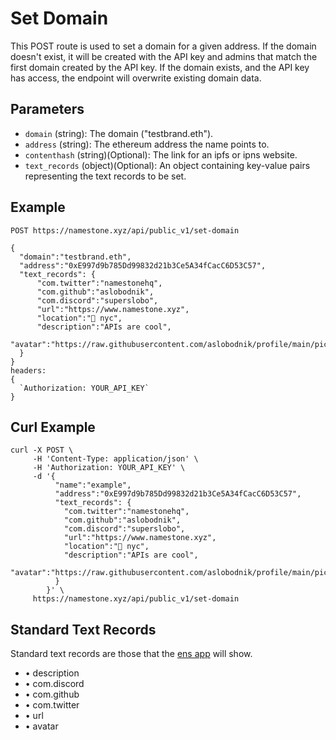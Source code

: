 # Set Domain

This POST route is used to set a domain for a given address. If the domain doesn't exist, it will be created with the API key and admins that match the first domain created by the API key. If the domain exists, and the API key has access, the endpoint will overwrite existing domain data.

## Parameters

- `domain` (string): The domain ("testbrand.eth").
- `address` (string): The ethereum address the name points to.
- `contenthash` (string)(Optional): The link for an ipfs or ipns website.
- `text_records` (object)(Optional): An object containing key-value pairs representing the text records to be set.

## Example

```
POST https://namestone.xyz/api/public_v1/set-domain

{
  "domain":"testbrand.eth",
  "address":"0xE997d9b785Dd99832d21b3Ce5A34fCacC6D53C57",
  "text_records": {
      "com.twitter":"namestonehq",
      "com.github":"aslobodnik",
      "com.discord":"superslobo",
      "url":"https://www.namestone.xyz",
      "location":"📍 nyc",
      "description":"APIs are cool",
      "avatar":"https://raw.githubusercontent.com/aslobodnik/profile/main/pic.jpeg"
  }
}
headers:
{
  `Authorization: YOUR_API_KEY`
}
```

## Curl Example

```
curl -X POST \
     -H 'Content-Type: application/json' \
     -H 'Authorization: YOUR_API_KEY' \
     -d '{
          "name":"example",
          "address":"0xE997d9b785Dd99832d21b3Ce5A34fCacC6D53C57",
          "text_records": {
            "com.twitter":"namestonehq",
            "com.github":"aslobodnik",
            "com.discord":"superslobo",
            "url":"https://www.namestone.xyz",
            "location":"📍 nyc",
            "description":"APIs are cool",
            "avatar":"https://raw.githubusercontent.com/aslobodnik/profile/main/pic.jpeg"
          }
        }' \
     https://namestone.xyz/api/public_v1/set-domain
```

## Standard Text Records

Standard text records are those that the [ens app](https://app.ens.domains/namestone.testbrand.eth) will show.

- • description
- • com.discord
- • com.github
- • com.twitter
- • url
- • avatar
